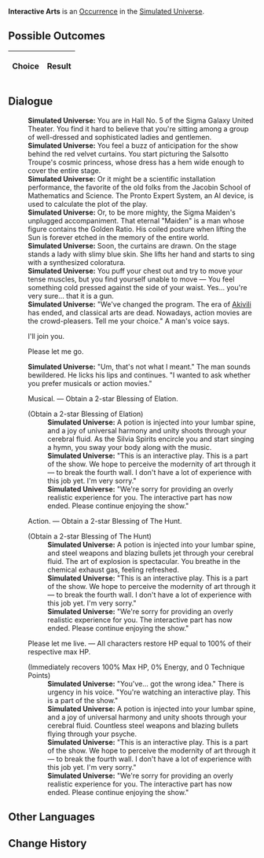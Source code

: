 {{Simulated Universe Event Infobox
|title         = Interactive Arts
|image         = Random Event Normal.png
|type          =
|domains_su    = Occurrence
|domains_ext   = Occurrence
|domains_swarm = 
|domains_gng   = 
|requirements  =
|prev          = 
|next          = 
|indexRewards  =
|characters    = Akivili
}}
'''Interactive Arts''' is an [[Simulated Universe/Occurrence|Occurrence]] in the [[Simulated Universe]].

==Possible Outcomes==
{| class="article-table"
!Choice
!Result

|}

<!--
==Gameplay Notes==

-->
==Dialogue==
{{Dialogue Start}}
:'''Simulated Universe:''' You are in Hall No. 5 of the Sigma Galaxy United Theater. You find it hard to believe that you're sitting among a group of well-dressed and sophisticated ladies and gentlemen.
:'''Simulated Universe:''' You feel a buzz of anticipation for the show behind the red velvet curtains. You start picturing the Salsotto Troupe's cosmic princess, whose dress has a hem wide enough to cover the entire stage.
:'''Simulated Universe:''' Or it might be a scientific installation performance, the favorite of the old folks from the Jacobin School of Mathematics and Science. The Pronto Expert System, an AI device, is used to calculate the plot of the play.
:'''Simulated Universe:''' Or, to be more mighty, the Sigma Maiden's unplugged accompaniment. That eternal "Maiden" is a man whose figure contains the Golden Ratio. His coiled posture when lifting the Sun is forever etched in the memory of the entire world.
:'''Simulated Universe:''' Soon, the curtains are drawn. On the stage stands a lady with slimy blue skin. She lifts her hand and starts to sing with a synthesized coloratura.
:'''Simulated Universe:''' You puff your chest out and try to move your tense muscles, but you find yourself unable to move &mdash; You feel something cold pressed against the side of your waist. Yes... you're very sure... that it is a gun.
:'''Simulated Universe:''' "We've changed the program. The era of [[Akivili]] has ended, and classical arts are dead. Nowadays, action movies are the crowd-pleasers. Tell me your choice." A man's voice says.
:{{DIcon|Arrow}} I'll join you.
:{{DIcon|Arrow}} Please let me go.
:'''Simulated Universe:''' "Um, that's not what I meant." The man sounds bewildered. He licks his lips and continues. "I wanted to ask whether you prefer musicals or action movies."
:{{DIcon|Star}} Musical. &mdash; Obtain a 2-star Blessing of Elation.
:;(Obtain a 2-star Blessing of Elation)
::'''Simulated Universe:''' A potion is injected into your lumbar spine, and a joy of universal harmony and unity shoots through your cerebral fluid. As the Silvia Spirits encircle you and start singing a hymn, you sway your body along with the music.
::'''Simulated Universe:''' "This is an interactive play. This is a part of the show. We hope to perceive the modernity of art through it &mdash; to break the fourth wall. I don't have a lot of experience with this job yet. I'm very sorry."
::'''Simulated Universe:''' "We're sorry for providing an overly realistic experience for you. The interactive part has now ended. Please continue enjoying the show."
:{{DIcon|Star}} Action. &mdash; Obtain a 2-star Blessing of The Hunt.
:;(Obtain a 2-star Blessing of The Hunt)
::'''Simulated Universe:''' A potion is injected into your lumbar spine, and steel weapons and blazing bullets jet through your cerebral fluid. The art of explosion is spectacular. You breathe in the chemical exhaust gas, feeling refreshed.
::'''Simulated Universe:''' "This is an interactive play. This is a part of the show. We hope to perceive the modernity of art through it &mdash; to break the fourth wall. I don't have a lot of experience with this job yet. I'm very sorry."
::'''Simulated Universe:''' "We're sorry for providing an overly realistic experience for you. The interactive part has now ended. Please continue enjoying the show."
:{{DIcon|Star}} Please let me live. &mdash; All characters restore HP equal to 100% of their respective max HP.
:;(Immediately recovers 100% Max HP, 0% Energy, and 0 Technique Points)
::'''Simulated Universe:''' "You've... got the wrong idea." There is urgency in his voice. "You're watching an interactive play. This is a part of the show."
::'''Simulated Universe:''' A potion is injected into your lumbar spine, and a joy of universal harmony and unity shoots through your cerebral fluid. Countless steel weapons and blazing bullets flying through your psyche.
::'''Simulated Universe:''' "This is an interactive play. This is a part of the show. We hope to perceive the modernity of art through it &mdash; to break the fourth wall. I don't have a lot of experience with this job yet. I'm very sorry."
::'''Simulated Universe:''' "We're sorry for providing an overly realistic experience for you. The interactive part has now ended. Please continue enjoying the show."
{{Dialogue End}}

==Other Languages==
{{Other Languages
|en    = Interactive Arts
|zhs   = 互动艺术
|zht   = 互動藝術
|ja    = 相互性芸術
|ko    = 상호작용의 예술
|es    = Arte interactivo
|fr    = Arts interactifs
|ru    = Интерактивное искусство
|th    = ศิลปะเชิงโต้ตอบ
|vi    = Nghệ Thuật Tương Tác
|de    = Interaktive Kunst
|id    = Seni Interaktif
|pt    = Artes Interativas
}}

==Change History==
{{Change History|1.0}}
